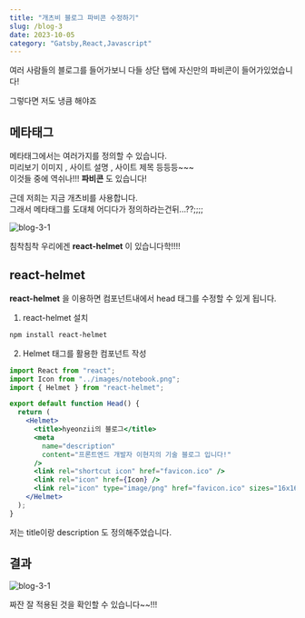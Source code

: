 ```yaml
---
title: "개츠비 블로그 파비콘 수정하기"
slug: /blog-3
date: 2023-10-05
category: "Gatsby,React,Javascript"
---
```


여러 사람들의 블로그를 들어가보니 다들 상단 탭에 자신만의 파비콘이 들어가있었습니다!

그렇다면 저도 냉큼 해야죠

## 메타태그

메타태그에서는 여러가지를 정의할 수 있습니다.  
미리보기 이미지 , 사이트 설명 , 사이트 제목 등등등~~~  
이것들 중에 역쉬나!!! **파비콘** 도 있습니다!

근데 저희는 지금 개츠비를 사용합니다.  
그래서 메타태그를 도대체 어디다가 정의하라는건뒤...??;;;;

![blog-3-1](./images/blog-3/blog-3-1.jpeg)

침착침착 우리에겐 **react-helmet** 이 있습니다학!!!!

## react-helmet

**react-helmet** 을 이용하면 컴포넌트내에서 head 태그를 수정할 수 있게 됩니다.

1. react-helmet 설치

```bash
npm install react-helmet
```

2. Helmet 태그를 활용한 컴포넌트 작성

```jsx
import React from "react";
import Icon from "../images/notebook.png";
import { Helmet } from "react-helmet";

export default function Head() {
  return (
    <Helmet>
      <title>hyeonzii의 블로그</title>
      <meta
        name="description"
        content="프론트엔드 개발자 이현지의 기술 블로그 입니다!"
      />
      <link rel="shortcut icon" href="favicon.ico" />
      <link rel="icon" href={Icon} />
      <link rel="icon" type="image/png" href="favicon.ico" sizes="16x16" />
    </Helmet>
  );
}
```

저는 title이랑 description 도 정의해주었습니다.

## 결과

![blog-3-1](./images/blog-3/blog-3-2.jpeg)

짜잔 잘 적용된 것을 확인할 수 있습니다~~!!!
